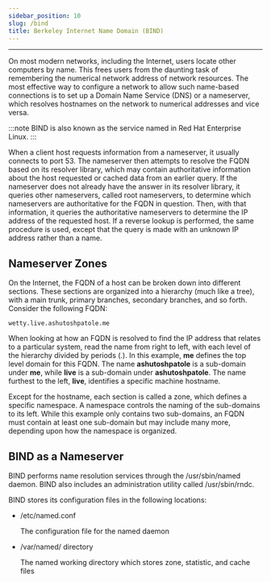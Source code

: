 ```yaml
---
sidebar_position: 10
slug: /bind
title: Berkeley Internet Name Domain (BIND)
---
```

---
On most modern networks, including the Internet, users locate other computers by name. This frees users from the daunting task of remembering the numerical network address of network resources. The most effective way to configure a network to allow such name-based connections is to set up a Domain Name Service (DNS) or a nameserver, which resolves hostnames on the network to numerical addresses and vice versa.

:::note
BIND is also known as the service named in Red Hat Enterprise Linux.
:::

When a client host requests information from a nameserver, it usually connects to port 53. The nameserver then attempts to resolve the FQDN based on its resolver library, which may contain authoritative information about the host requested or cached data from an earlier query. If the nameserver does not already have the answer in its resolver library, it queries other nameservers, called root nameservers, to determine which nameservers are authoritative for the FQDN in question. Then, with that information, it queries the authoritative nameservers to determine the IP address of the requested host. If a reverse lookup is performed, the same procedure is used, except that the query is made with an unknown IP address rather than a name.

## Nameserver Zones
On the Internet, the FQDN of a host can be broken down into different sections. These sections are organized into a hierarchy (much like a tree), with a main trunk, primary branches, secondary branches, and so forth. Consider the following FQDN:
```
wetty.live.ashutoshpatole.me
```
When looking at how an FQDN is resolved to find the IP address that relates to a particular system, read the name from right to left, with each level of the hierarchy divided by periods (.). In this example, **me** defines the top level domain for this FQDN. The name **ashutoshpatole** is a sub-domain under **me**, while **live** is a sub-domain under **ashutoshpatole**. The name furthest to the left, **live**, identifies a specific machine hostname.

Except for the hostname, each section is called a zone, which defines a specific namespace. A namespace controls the naming of the sub-domains to its left. While this example only contains two sub-domains, an FQDN must contain at least one sub-domain but may include many more, depending upon how the namespace is organized.

## BIND as a Nameserver
BIND performs name resolution services through the /usr/sbin/named daemon. BIND also includes an administration utility called /usr/sbin/rndc.

BIND stores its configuration files in the following locations:
- /etc/named.conf

    The configuration file for the named daemon
- /var/named/ directory

    The named working directory which stores zone, statistic, and cache files
